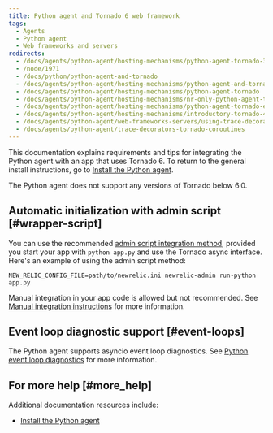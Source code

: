 ```yaml
---
title: Python agent and Tornado 6 web framework
tags:
  - Agents
  - Python agent
  - Web frameworks and servers
redirects:
  - /docs/agents/python-agent/hosting-mechanisms/python-agent-tornado-3
  - /node/1971
  - /docs/python/python-agent-and-tornado
  - /docs/agents/python-agent/hosting-mechanisms/python-agent-and-tornado
  - /docs/agents/python-agent/hosting-mechanisms/python-agent-tornado
  - /docs/agents/python-agent/hosting-mechanisms/nr-only-python-agent-tornado
  - /docs/agents/python-agent/hosting-mechanisms/python-agent-tornado-experimental
  - /docs/agents/python-agent/hosting-mechanisms/introductory-tornado-4-support
  - /docs/agents/python-agent/web-frameworks-servers/using-trace-decorators-tornado-coroutines
  - /docs/agents/python-agent/trace-decorators-tornado-coroutines
---
```


This documentation explains requirements and tips for integrating the Python agent with an app that uses Tornado 6. To return to the general install instructions, go to [Install the Python agent](/docs/agents/python-agent/installation-configuration/python-agent-installation).

<Callout variant="important">
  The Python agent does not support any versions of Tornado below 6.0.
</Callout>

## Automatic initialization with admin script [#wrapper-script]

You can use the recommended [admin script integration method](/docs/agents/python-agent/installation-configuration/python-agent-installation#integration), provided you start your app with `python app.py` and use the Tornado async interface. Here's an example of using the admin script method:

```
NEW_RELIC_CONFIG_FILE=path/to/newrelic.ini newrelic-admin run-python app.py
```

Manual integration in your app code is allowed but not recommended. See [Manual integration instructions](/docs/agents/python-agent/installation-configuration/python-agent-integration#manual-integration) for more information.

## Event loop diagnostic support [#event-loops]

The Python agent supports asyncio event loop diagnostics. See [Python event loop diagnostics](/docs/agents/python-agent/supported-features/python-event-loop-diagnostics) for more information.

## For more help [#more_help]

Additional documentation resources include:

* [Install the Python agent](/docs/agents/python-agent/installation-configuration/python-agent-installation)
